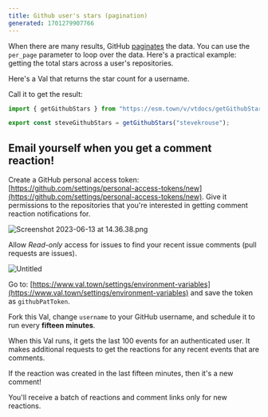 ```yaml
---
title: Github user's stars (pagination)
generated: 1701279907766
---
```



When there are many results, GitHub
[paginates](https://docs.github.com/en/rest/guides/using-pagination-in-the-rest-api?apiVersion=2022-11-28#about-pagination)
the data. You can use the `per_page` parameter to loop over the data. Here's a
practical example: getting the total stars across a user's repositories.

Here's a Val that returns the star count for a username.

<Val url="https://www.val.town/embed/vtdocs.getGithubStars" />

Call it to get the result:

```ts val
import { getGithubStars } from "https://esm.town/v/vtdocs/getGithubStars";

export const steveGithubStars = getGithubStars("stevekrouse");
```

## Email yourself when you get a comment reaction!

Create a GitHub personal access token:
[https://github.com/settings/personal-access-tokens/new](https://github.com/settings/personal-access-tokens/new).
Give it permissions to the repositories that you're interested in getting
comment reaction notifications for.

![Screenshot 2023-06-13 at 14.36.38.png](./github-users-stars-pagination/screenshot_2023-06-13_at_143638.png)

Allow _Read-only_ access for issues to find your recent issue comments (pull
requests are issues).

![Untitled](./github-users-stars-pagination/untitled.png)

Go to:
[https://www.val.town/settings/environment-variables](https://www.val.town/settings/environment-variables)
and save the token as `githubPatToken`.

Fork this Val, change `username` to your GitHub username, and schedule it to run
every **fifteen minutes**.

<Val url="https://www.val.town/embed/vtdocs.emailGithubReactions" />

When this Val runs, it gets the last 100 events for an authenticated user. It
makes additional requests to get the reactions for any recent events that are
comments.

If the reaction was created in the last fifteen minutes, then it's a new
comment!

You'll receive a batch of reactions and comment links only for new reactions.
